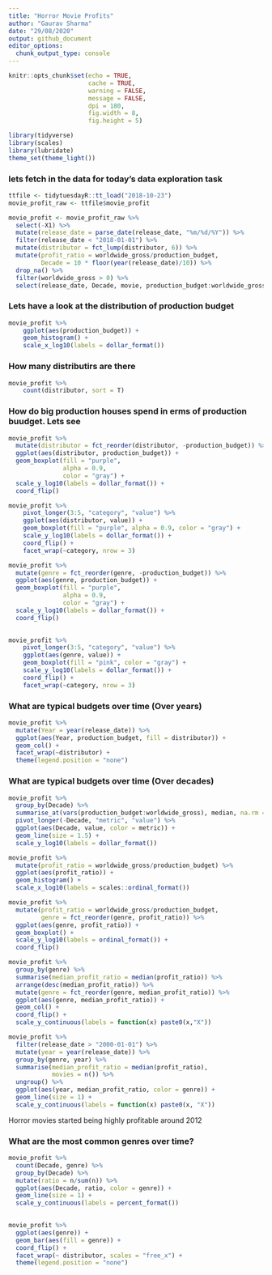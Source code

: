 ```yaml
---
title: "Horror Movie Profits"
author: "Gaurav Sharma"
date: "29/08/2020"
output: github_document
editor_options: 
  chunk_output_type: console
---
```


```r
knitr::opts_chunk$set(echo = TRUE,
                      cache = TRUE,
                      warning = FALSE,
                      message = FALSE,
                      dpi = 180,
                      fig.width = 8,
                      fig.height = 5)

library(tidyverse)
library(scales)
library(lubridate)
theme_set(theme_light())
```

### lets fetch in the data for today's data exploration task
```r
ttfile <- tidytuesdayR::tt_load("2018-10-23")
movie_profit_raw <- ttfile$movie_profit

movie_profit <- movie_profit_raw %>%
  select(-X1) %>%
  mutate(release_date = parse_date(release_date, "%m/%d/%Y")) %>%
  filter(release_date < "2018-01-01") %>%
  mutate(distributor = fct_lump(distributor, 6)) %>%
  mutate(profit_ratio = worldwide_gross/production_budget,
         Decade = 10 * floor(year(release_date)/10)) %>% 
  drop_na() %>% 
  filter(worldwide_gross > 0) %>% 
  select(release_date, Decade, movie, production_budget:worldwide_gross,profit_ratio, genre, everything())
```

### Lets have a look at the distribution of production budget
```r
movie_profit %>% 
    ggplot(aes(production_budget)) +
    geom_histogram() +
    scale_x_log10(labels = dollar_format())

```

### How many distributirs are there
```r
movie_profit %>% 
    count(distributor, sort = T)
```

### How do big production houses spend in erms of production buudget. Lets see
```r
movie_profit %>%
  mutate(distributor = fct_reorder(distributor, -production_budget)) %>% 
  ggplot(aes(distributor, production_budget)) +
  geom_boxplot(fill = "purple",
               alpha = 0.9,
               color = "gray") +
  scale_y_log10(labels = dollar_format()) +
  coord_flip()

```

```r
movie_profit %>% 
    pivot_longer(3:5, "category", "value") %>% 
    ggplot(aes(distributor, value)) +
    geom_boxplot(fill = "purple", alpha = 0.9, color = "gray") +
    scale_y_log10(labels = dollar_format()) +
    coord_flip() +
    facet_wrap(~category, nrow = 3)

```

```r
movie_profit %>%
  mutate(genre = fct_reorder(genre, -production_budget)) %>% 
  ggplot(aes(genre, production_budget)) +
  geom_boxplot(fill = "purple",
               alpha = 0.9,
               color = "gray") +
  scale_y_log10(labels = dollar_format()) +
  coord_flip()
  
```

```r
movie_profit %>% 
    pivot_longer(3:5, "category", "value") %>% 
    ggplot(aes(genre, value)) +
    geom_boxplot(fill = "pink", color = "gray") +
    scale_y_log10(labels = dollar_format()) +
    coord_flip() +
    facet_wrap(~category, nrow = 3)
```

### What are typical budgets over time (Over years)
```r
movie_profit %>% 
  mutate(Year = year(release_date)) %>% 
  ggplot(aes(Year, production_budget, fill = distributor)) +
  geom_col() +
  facet_wrap(~distributor) +
  theme(legend.position = "none")
```

### What are typical budgets over time (Over decades)
```r
movie_profit %>% 
  group_by(Decade) %>% 
  summarise_at(vars(production_budget:worldwide_gross), median, na.rm = T) %>% 
  pivot_longer(-Decade, "metric", "value") %>% 
  ggplot(aes(Decade, value, color = metric)) +
  geom_line(size = 1.5) +
  scale_y_log10(labels = dollar_format())
```

```r
movie_profit %>% 
  mutate(profit_ratio = worldwide_gross/production_budget) %>% 
  ggplot(aes(profit_ratio)) +
  geom_histogram() +
  scale_x_log10(labels = scales::ordinal_format())
```

```r
movie_profit %>% 
  mutate(profit_ratio = worldwide_gross/production_budget,
         genre = fct_reorder(genre, profit_ratio)) %>% 
  ggplot(aes(genre, profit_ratio)) +
  geom_boxplot() +
  scale_y_log10(labels = ordinal_format()) +
  coord_flip()

```

```r
movie_profit %>% 
  group_by(genre) %>% 
  summarise(median_profit_ratio = median(profit_ratio)) %>% 
  arrange(desc(median_profit_ratio)) %>% 
  mutate(genre = fct_reorder(genre, median_profit_ratio)) %>% 
  ggplot(aes(genre, median_profit_ratio)) +
  geom_col() +
  coord_flip() +
  scale_y_continuous(labels = function(x) paste0(x,"X"))

```

```r
movie_profit %>% 
  filter(release_date > "2000-01-01") %>% 
  mutate(year = year(release_date)) %>% 
  group_by(genre, year) %>% 
  summarise(median_profit_ratio = median(profit_ratio),
            movies = n()) %>% 
  ungroup() %>% 
  ggplot(aes(year, median_profit_ratio, color = genre)) +
  geom_line(size = 1) +
  scale_y_continuous(labels = function(x) paste0(x, "X"))
```

Horror movies started being highly profitable around 2012

### What are the most common genres over time?
```r
movie_profit %>% 
  count(Decade, genre) %>%
  group_by(Decade) %>% 
  mutate(ratio = n/sum(n)) %>% 
  ggplot(aes(Decade, ratio, color = genre)) +
  geom_line(size = 1) +
  scale_y_continuous(labels = percent_format())
  
```

```r
movie_profit %>% 
  ggplot(aes(genre)) +
  geom_bar(aes(fill = genre)) +
  coord_flip() +
  facet_wrap(~ distributor, scales = "free_x") +
  theme(legend.position = "none")
```

```r

```









